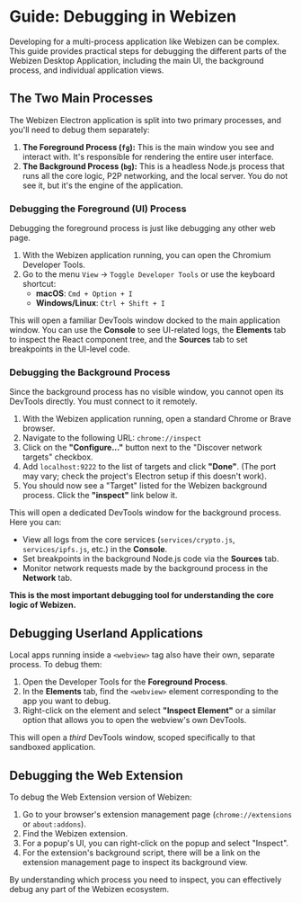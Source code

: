 # Guide: Debugging in Webizen

Developing for a multi-process application like Webizen can be complex. This guide provides practical steps for debugging the different parts of the Webizen Desktop Application, including the main UI, the background process, and individual application views.

## The Two Main Processes

The Webizen Electron application is split into two primary processes, and you'll need to debug them separately:

1.  **The Foreground Process (`fg`):** This is the main window you see and interact with. It's responsible for rendering the entire user interface.
2.  **The Background Process (`bg`):** This is a headless Node.js process that runs all the core logic, P2P networking, and the local server. You do not see it, but it's the engine of the application.

### Debugging the Foreground (UI) Process

Debugging the foreground process is just like debugging any other web page.

1.  With the Webizen application running, you can open the Chromium Developer Tools.
2.  Go to the menu `View` -> `Toggle Developer Tools` or use the keyboard shortcut:
    -   **macOS**: `Cmd + Option + I`
    -   **Windows/Linux**: `Ctrl + Shift + I`

This will open a familiar DevTools window docked to the main application window. You can use the **Console** to see UI-related logs, the **Elements** tab to inspect the React component tree, and the **Sources** tab to set breakpoints in the UI-level code.

### Debugging the Background Process

Since the background process has no visible window, you cannot open its DevTools directly. You must connect to it remotely.

1.  With the Webizen application running, open a standard Chrome or Brave browser.
2.  Navigate to the following URL: `chrome://inspect`
3.  Click on the **"Configure..."** button next to the "Discover network targets" checkbox.
4.  Add `localhost:9222` to the list of targets and click **"Done"**. (The port may vary; check the project's Electron setup if this doesn't work).
5.  You should now see a "Target" listed for the Webizen background process. Click the **"inspect"** link below it.

This will open a dedicated DevTools window for the background process. Here you can:
-   View all logs from the core services (`services/crypto.js`, `services/ipfs.js`, etc.) in the **Console**.
-   Set breakpoints in the background Node.js code via the **Sources** tab.
-   Monitor network requests made by the background process in the **Network** tab.

**This is the most important debugging tool for understanding the core logic of Webizen.**

## Debugging Userland Applications

Local apps running inside a `<webview>` tag also have their own, separate process. To debug them:

1.  Open the Developer Tools for the **Foreground Process**.
2.  In the **Elements** tab, find the `<webview>` element corresponding to the app you want to debug.
3.  Right-click on the element and select **"Inspect Element"** or a similar option that allows you to open the webview's own DevTools.

This will open a *third* DevTools window, scoped specifically to that sandboxed application.

## Debugging the Web Extension

To debug the Web Extension version of Webizen:

1.  Go to your browser's extension management page (`chrome://extensions` or `about:addons`).
2.  Find the Webizen extension.
3.  For a popup's UI, you can right-click on the popup and select "Inspect".
4.  For the extension's background script, there will be a link on the extension management page to inspect its background view.

By understanding which process you need to inspect, you can effectively debug any part of the Webizen ecosystem.
